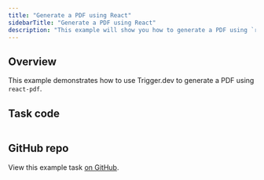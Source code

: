 ```yaml
---
title: "Generate a PDF using React"
sidebarTitle: "Generate a PDF using React"
description: "This example will show you how to generate a PDF using `react-pdf` with Trigger.dev."
---
```


## Overview

This example demonstrates how to use Trigger.dev to generate a PDF using `react-pdf`.

## Task code

```ts trigger/generateContent.ts

```

## GitHub repo

View this example task [on GitHub](https://github.com/triggerdotdev/v3-test-projects/blob/main/website-examples/trigger/generateContent.ts).